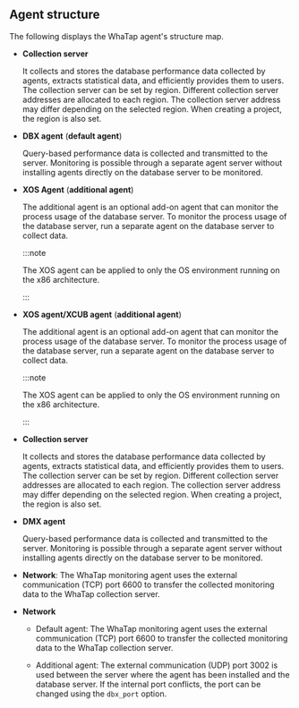 ## Agent structure

The following displays the WhaTap agent's structure map. 

<Xclude product='cubrid,oracle-pro,mssql'><ImgLang img='agent-xos-architecture.png' desc='Agent structure map' /></Xclude>

<InDoc product='cubrid'><ImgLang img='dbx-install-agent-on-agent-server-cubrid.png' desc='Agent structure map' /></InDoc>

<InDoc product="oracle-pro"><ImgLang img='dbx-install-agent-on-db-server-dma.png' desc='Agent structure map' /></InDoc>

<InDoc product="mssql,mssql-v1"><ImgLang img="agent-architecture.png" desc="Agent" /></InDoc>

<Xclude product="oracle-pro">

- **Collection server**

  It collects and stores the database performance data collected by agents, extracts statistical data, and efficiently provides them to users. The collection server can be set by region. Different collection server addresses are allocated to each region. The collection server address may differ depending on the selected region. When creating a project, the region is also set.

- **DBX agent** (**default agent**)

  Query-based performance data is collected and transmitted to the server. Monitoring is possible through a separate agent server without installing agents directly on the database server to be monitored.

</Xclude>

<Xclude product='cubrid,oracle-pro,mssql-v1'>

- **XOS Agent** (**additional agent**)

  The additional agent is an optional add-on agent that can monitor the process usage of the database server. To monitor the process usage of the database server, run a separate agent on the database server to collect data.

  :::note

  The XOS agent can be applied to only the OS environment running on the x86 architecture.

  :::

</Xclude>

<InDoc product='cubrid'>

- **XOS agent/XCUB agent** (**additional agent**)

  The additional agent is an optional add-on agent that can monitor the process usage of the database server. To monitor the process usage of the database server, run a separate agent on the database server to collect data.

  :::note

  The XOS agent can be applied to only the OS environment running on the x86 architecture.

  :::

</InDoc>

<InDoc product="oracle-pro">

- **Collection server**

  It collects and stores the database performance data collected by agents, extracts statistical data, and efficiently provides them to users. The collection server can be set by region. Different collection server addresses are allocated to each region. The collection server address may differ depending on the selected region. When creating a project, the region is also set.

- **DMX agent**

  Query-based performance data is collected and transmitted to the server. Monitoring is possible through a separate agent server without installing agents directly on the database server to be monitored.

- **Network**: The WhaTap monitoring agent uses the external communication (TCP) port 6600 to transfer the collected monitoring data to the WhaTap collection server.

</InDoc>

<Xclude product="oracle-pro">

- **Network**

  - Default agent: The WhaTap monitoring agent uses the external communication (TCP) port 6600 to transfer the collected monitoring data to the WhaTap collection server.

  - Additional agent: The external communication (UDP) port 3002 is used between the server where the agent has been installed and the database server. If the internal port conflicts, the port can be changed using the `dbx_port` option.

</Xclude>

